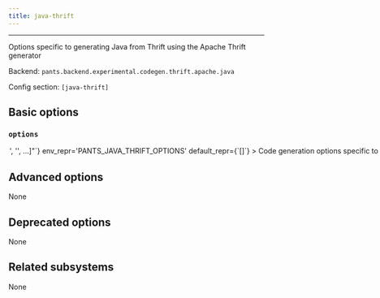 ```yaml
---
title: java-thrift
---
```



---

Options specific to generating Java from Thrift using the Apache Thrift generator

Backend: <span className="color--primary">`pants.backend.experimental.codegen.thrift.apache.java`</span>

Config section: <span className="color--primary">`[java-thrift]`</span>

<span className={styles.options}>

## Basic options

### `options`

<Option
  cli_repr={`--java-thrift-options="['<str>', '<str>', ...]"`}
  env_repr='PANTS_JAVA_THRIFT_OPTIONS'
  default_repr={`[]`}
>

Code generation options specific to the Java code generator to pass to the Apache `thrift` binary via the `-gen java` argument. See `thrift -help` for supported values.

</Option>

## Advanced options

None

## Deprecated options

None

## Related subsystems

None

</span>
